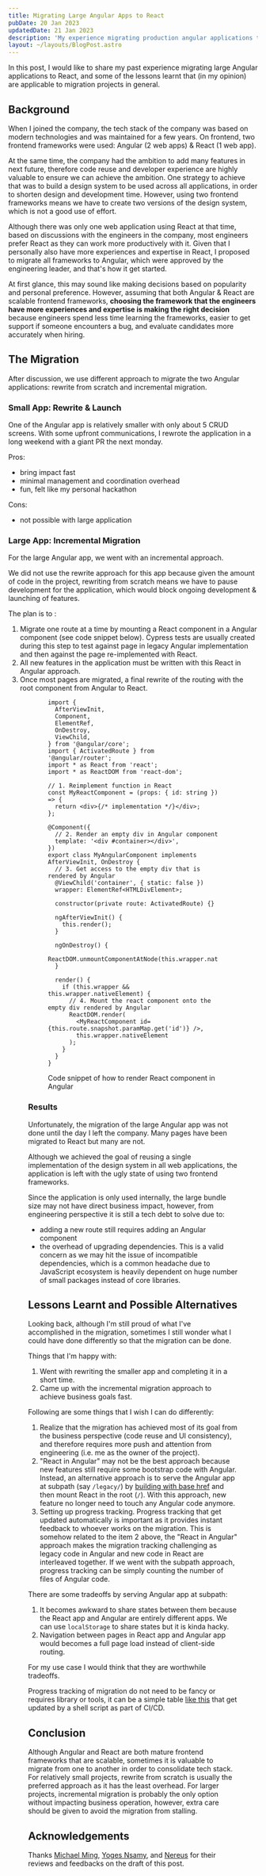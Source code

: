 ```yaml
---
title: Migrating Large Angular Apps to React
pubDate: 20 Jan 2023
updatedDate: 21 Jan 2023
description: 'My experience migrating production angular applications to React and lessons learnt in the process'
layout: ~/layouts/BlogPost.astro
---
```



In this post, I would like to share my past experience migrating large Angular applications to React, and some of the lessons learnt that (in my opinion) are applicable to migration projects in general.

## Background

When I joined the company, the tech stack of the company was based on modern technologies and was maintained for a few years. On frontend, two frontend frameworks were used: Angular (2 web apps) & React (1 web app).

At the same time, the company had the ambition to add many features in next future, therefore code reuse and developer experience are highly valuable to ensure we can achieve the ambition. One strategy to achieve that was to build a design system to be used across all applications, in order to shorten design and development time. However, using two frontend frameworks means we have to create two versions of the design system, which is not a good use of effort.

Although there was only one web application using React at that time, based on discussions with the engineers in the company, most engineers prefer React as they can work more productively with it. Given that I personally also have more experiences and expertise in React, I proposed to migrate all frameworks to Angular, which were approved by the engineering leader, and that's how it get started.

<Aside>

At first glance, this may sound like making decisions based on popularity and personal preference. However, assuming that both Angular & React are scalable frontend frameworks, **choosing the framework that the engineers have more experiences and expertise is making the right decision** because engineers spend less time learning the frameworks, easier to get support if someone encounters a bug, and evaluate candidates more accurately when hiring.

</Aside>

## The Migration

After discussion, we use different approach to migrate the two Angular applications: rewrite from scratch and incremental migration.

### Small App: Rewrite & Launch

One of the Angular app is relatively smaller with only about 5 CRUD screens. With some upfront communications, I rewrote the application in a long weekend with a giant PR the next monday.

Pros:

- bring impact fast
- minimal management and coordination overhead
- fun, felt like my personal hackathon

Cons:

- not possible with large application

### Large App: Incremental Migration

For the large Angular app, we went with an incremental approach.

We did not use the rewrite approach for this app because given the amount of code in the project, rewriting from scratch means we have to pause development for the application, which would block ongoing development & launching of features.

The plan is to :

1. Migrate one route at a time by mounting a React component in a Angular component (see code snippet below). Cypress tests are usually created during this step to test against page in legacy Angular implementation and then against the page re-implemented with React.
2. All new features in the application must be written with this React in Angular approach.
3. Once most pages are migrated, a final rewrite of the routing with the root component from Angular to React.

<Figure
  src={angularToReactImg}
  caption="The plan of migrating Angular to React: (1) Initial app with all angular, (2) Creating new pages in React while migrating Angular pages to React, (3) Once all pages are migrated to React, (4) switch the routing and authentication logic to React as well."
/>

<figure>

```tsx
import {
  AfterViewInit,
  Component,
  ElementRef,
  OnDestroy,
  ViewChild,
} from '@angular/core';
import { ActivatedRoute } from '@angular/router';
import * as React from 'react';
import * as ReactDOM from 'react-dom';

// 1. Reimplement function in React
const MyReactComponent = (props: { id: string }) => {
  return <div>{/* implementation */}</div>;
};

@Component({
  // 2. Render an empty div in Angular component
  template: '<div #container></div>',
})
export class MyAngularComponent implements AfterViewInit, OnDestroy {
  // 3. Get access to the empty div that is rendered by Angular
  @ViewChild('container', { static: false })
  wrapper: ElementRef<HTMLDivElement>;

  constructor(private route: ActivatedRoute) {}

  ngAfterViewInit() {
    this.render();
  }

  ngOnDestroy() {
    ReactDOM.unmountComponentAtNode(this.wrapper.nativeElement);
  }

  render() {
    if (this.wrapper && this.wrapper.nativeElement) {
      // 4. Mount the react component onto the empty div rendered by Angular
      ReactDOM.render(
        <MyReactComponent id={this.route.snapshot.paramMap.get('id')} />,
        this.wrapper.nativeElement
      );
    }
  }
}
```

<figcaption>
  Code snippet of how to render React component in Angular
</figcaption>

</figure>

### Results

Unfortunately, the migration of the large Angular app was not done until the day I left the company. Many pages have been migrated to React but many are not.

Although we achieved the goal of reusing a single implementation of the design system in all web applications, the application is left with the ugly state of using two frontend frameworks.

Since the application is only used internally, the large bundle size may not have direct business impact, however, from engineering perspective it is still a tech debt to solve due to:

- adding a new route still requires adding an Angular component
- the overhead of upgrading dependencies. This is a valid concern as we may hit the issue of incompatible dependencies, which is a common headache due to JavaScript ecosystem is heavily dependent on huge number of small packages instead of core libraries.

## Lessons Learnt and Possible Alternatives

Looking back, although I'm still proud of what I've accomplished in the migration, sometimes I still wonder what I could have done differently so that the migration can be done.

Things that I'm happy with:

1. Went with rewriting the smaller app and completing it in a short time.
2. Came up with the incremental migration approach to achieve business goals fast.

Following are some things that I wish I can do differently:

1. Realize that the migration has achieved most of its goal from the business perspective (code reuse and UI consistency), and therefore requires more push and attention from engineering (i.e. me as the owner of the project).
2. "React in Angular" may not be the best approach because new features still require some bootstrap code with Angular. Instead, an alternative approach is to serve the Angular app at subpath (say `/legacy/`) by [building with base href](https://angular.io/api/common/APP_BASE_HREF) and then mount React in the root (`/`). With this approach, new feature no longer need to touch any Angular code anymore.
3. Setting up progress tracking. Progress tracking that get updated automatically is important as it provides instant feedback to whoever works on the migration. This is somehow related to the item 2 above, the "React in Angular" approach makes the migration tracking challenging as legacy code in Angular and new code in React are interleaved together. If we went with the subpath approach, progress tracking can be simply counting the number of files of Angular code.

<Aside heading="Tradeoffs of Angular at subpath approach">

There are some tradeoffs by serving Angular app at subpath:

1. It becomes awkward to share states between them because the React app and Angular are entirely different apps. We can use `localStorage` to share states but it is kinda hacky.
1. Navigation between pages in React app and Angular app would becomes a full page load instead of client-side routing.

For my use case I would think that they are worthwhile tradeoffs.

</Aside>

<Aside heading="Progress tracking">

Progress tracking of migration do not need to be fancy or requires library or tools, it can be a simple table [like this](https://github.com/malcolm-kee/malcolm-kee/blob/master/migration-progress.md) that get updated by a shell script as part of CI/CD.

</Aside>

## Conclusion

Although Angular and React are both mature frontend frameworks that are scalable, sometimes it is valuable to migrate from one to another in order to consolidate tech stack. For relatively small projects, rewrite from scratch is usually the preferred approach as it has the least overhead. For larger projects, incremental migration is probably the only option without impacting business operation, however, extra care should be given to avoid the migration from stalling.

## Acknowledgements

Thanks [Michael Ming](https://twitter.com/MichaelMing_My), [Yoges Nsamy](https://twitter.com/yogesnsamy), and [Nereus](https://www.linkedin.com/in/nereus-eng-a91b87116/) for their reviews and feedbacks on the draft of this post.
